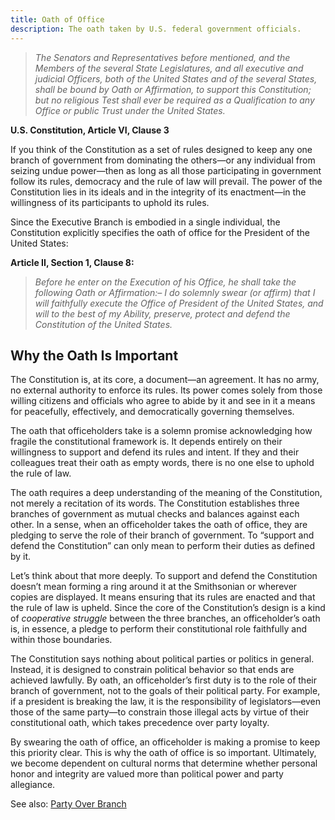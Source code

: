 ```yaml
---
title: Oath of Office
description: The oath taken by U.S. federal government officials.
---
```


> *The Senators and Representatives before mentioned, and the Members of the several State Legislatures, and all executive and judicial Officers, both of the United States and of the several States, shall be bound by Oath or Affirmation, to support this Constitution; but no religious Test shall ever be required as a Qualification to any Office or public Trust under the United States.*

**U.S. Constitution, Article VI, Clause 3**

If you think of the Constitution as a set of rules designed to keep any one branch of government from dominating the others—or any individual from seizing undue power—then as long as all those participating in government follow its rules, democracy and the rule of law will prevail. The power of the Constitution lies in its ideals and in the integrity of its enactment—in the willingness of its participants to uphold its rules.

Since the Executive Branch is embodied in a single individual, the Constitution explicitly specifies the oath of office for the President of the United States:

**Article II, Section 1, Clause 8:**

> *Before he enter on the Execution of his Office, he shall take the following Oath or Affirmation:– I do solemnly swear (or affirm) that I will faithfully execute the Office of President of the United States, and will to the best of my Ability, preserve, protect and defend the Constitution of the United States.*

## Why the Oath Is Important

The Constitution is, at its core, a document—an agreement. It has no army, no external authority to enforce its rules. Its power comes solely from those willing citizens and officials who agree to abide by it and see in it a means for peacefully, effectively, and democratically governing themselves.  

The oath that officeholders take is a solemn promise acknowledging how fragile the constitutional framework is. It depends entirely on their willingness to support and defend its rules and intent. If they and their colleagues treat their oath as empty words, there is no one else to uphold the rule of law.

The oath requires a deep understanding of the meaning of the Constitution, not merely a recitation of its words. The Constitution establishes three branches of government as mutual checks and balances against each other. In a sense, when an officeholder takes the oath of office, they are pledging to serve the role of their branch of government. To “support and defend the Constitution” can only mean to perform their duties as defined by it.

Let’s think about that more deeply. To support and defend the Constitution doesn’t mean forming a ring around it at the Smithsonian or wherever copies are displayed. It means ensuring that its rules are enacted and that the rule of law is upheld. Since the core of the Constitution’s design is a kind of *cooperative struggle* between the three branches, an officeholder’s oath is, in essence, a pledge to perform their constitutional role faithfully and within those boundaries.

The Constitution says nothing about political parties or politics in general. Instead, it is designed to constrain political behavior so that ends are achieved lawfully. By oath, an officeholder’s first duty is to the role of their branch of government, not to the goals of their political party. For example, if a president is breaking the law, it is the responsibility of legislators—even those of the same party—to constrain those illegal acts by virtue of their constitutional oath, which takes precedence over party loyalty.

By swearing the oath of office, an officeholder is making a promise to keep this priority clear. This is why the oath of office is so important. Ultimately, we become dependent on cultural norms that determine whether personal honor and integrity are valued more than political power and party allegiance.

See also: [Party Over Branch](/constitution/party-over-branch)
